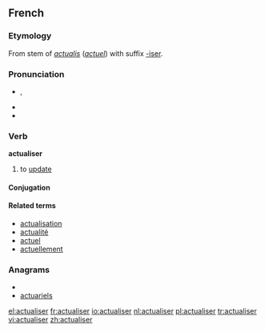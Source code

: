 ==French==

===Etymology===
From stem of {{etyl|la|fr}} ''[[actualis]]'' (''[[actuel]]'') with suffix [[-iser]].

===Pronunciation===
* {{IPA|/ak.tɥa.li.ze/|lang=fr}}, {{X-SAMPA|/ak.tHa.li.ze/}}
* {{rhymes|e|lang=fr}}
* {{homophones|actualisai|actualisé|actualisée|actualisées|actualisés|actualisez|lang=fr}}

===Verb===
'''actualiser'''

# to [[update]]

====Conjugation====
{{fr-conj-er|actualis|avoir}}

====Related terms====
* [[actualisation]]
* [[actualité]]
* [[actuel]]
* [[actuellement]]

===Anagrams===
* {{alphagram|aaceilrstu}}
* [[actuariels#French|actuariels]]

[[el:actualiser]]
[[fr:actualiser]]
[[io:actualiser]]
[[nl:actualiser]]
[[pl:actualiser]]
[[tr:actualiser]]
[[vi:actualiser]]
[[zh:actualiser]]
